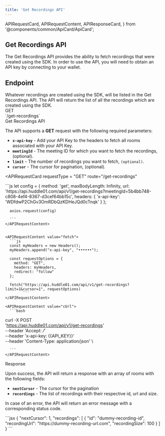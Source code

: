 ```yaml
---
title: 'Get Recordings API'
---
```


  APIRequestCard,
  APIRequestContent,
  APIResponseCard,
} from '@components/common/ApiCard/ApiCard';

## **Get Recordings API**

The Get Recordings API provides the ability to fetch recordings that were created using the SDK.
In order to use the API, you will need to obtain an API key by connecting to your wallet.

## **Endpoint**
<div className="flex justify-between w-full lg:flex-row flex-col">
  <HighLight className="my-3 w-full">
    <RequestStrip
      method={'GET'}
      url={'https://api.huddle01.com/api/v1'}
      endpoint={'get-recordings'}
    />
  </HighLight>
</div>


<Paragraph className="mt-5">
Whatever recordings are created using the SDK, will be listed in the Get Recordings API. The API will return the list of all the recordings which are created using the SDK.

</Paragraph>

<div className="grid md:grid-cols-2 gap-4 grid-cols-1 mt-10  md:h-[24.5rem]">
<div>
<div className="flex items-center gap-4">
<Pill >GET</Pill>
<div className="text-sm font-normal text-slate-50">`/get-recordings`</div>

</div>

<div className="mt-7 font-mono text-2xl font-bold text-[#f1f5f9]">
  Get Recordings API
</div>

The API supports a **GET** request with the following required parameters:

- **`x-api-key`** - Add your API Key to the headers to fetch all rooms associated with your API Key.
- **`meetingId`** - The meeting ID for which you want to fetch the recordings, (optional).
- **`limit`** - The number of recordings you want to fetch, `(optional)`.
- **`cursor`** - The cursor for pagination, (optional).

</div>

<APIRequestCard
    requestType = "GET"
    route="/get-recordings"
  >

<APIRequestContent value="axios">
      ```js
      let config = {
        method: 'get',
        maxBodyLength: Infinity,
        url: 'https://api.huddle01.com/api/v1/get-recordings?meetingId=5b4bb748-c808-4ef4-8367-d3cef64bb15c',
        headers: { 
          'x-api-key': 'WDfdwP2ChGv3OmRDbQzKDHeJQd0cTnqk'
        }
      };

      axios.request(config)

      ```
    </APIRequestContent>

    
    <APIRequestContent value="fetch">
      ```js
      const myHeaders = new Headers();
      myHeaders.append("x-api-key", "••••••");

      const requestOptions = {
        method: "GET",
        headers: myHeaders,
        redirect: "follow"
      };

      fetch("https://api.huddle01.com/api/v1/get-recordings?limit=1&cursor=1", requestOptions)
            ```
    </APIRequestContent>

    <APIRequestContent value="cUrl">
      ```bash
curl -X POST \
  'https://api.huddle01.com/api/v1/get-recordings' \
  --header 'Accept: */*' \
  --header 'x-api-key: {{API_KEY}}' \
  --header 'Content-Type: application/json' \
  
      ```
    </APIRequestContent>
  </APIRequestCard>

</div>

<div className="grid md:grid-cols-2 gap-4 grid-cols-1 mt-10">
<div className="text-start ">

<div className="font-mono text-2xl font-bold text-[#f1f5f9]">Response</div>

Upon success, the API will return a response with an array of rooms with the following fields:

- **`nextCursor`** - The cursor for the pagination
- **`recordings`** - The list of recordings with their respective id, url and size.

In case of an error, the API will return an error message with a corresponding status code.

</div>

<APIResponseCard>
  <APIRequestContent value="Success">
    ```jsx
      {
          "nextCursor": 1,
          "recordings": [
            {
                "id": "dummy-recording-id",
                "recordingUrl": "https://dummy-recording-url.com",
                "recordingSize": 100
            }
          ]
      }
    ```
  </APIRequestContent>
</APIResponseCard>

</div>

